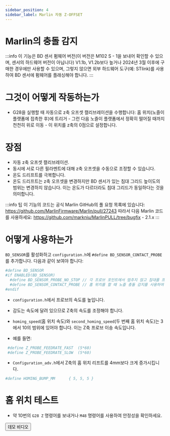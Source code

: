 ```yaml
---
sidebar_position: 4
sidebar_label: Marlin 자동 Z-OFFSET
---
```


# Marlin의 충돌 감지

:::info
이 기능은 BD 센서 펌웨어 버전(이 버전은 M102 S - 1을 보내어 확인할 수 있으며, 센서의 하드웨어 버전이 아닙니다)
V1.1b, V1.2b보다 높거나 2024년 3월 이후에 구매한 경우에만 사용할 수 있으며, 그렇지 않으면 외부 하드웨어 도구(예: STlink)를 사용하여 BD 센서에 펌웨어를 플래싱해야 합니다.
:::

# 그것이 어떻게 작동하는가

* G28을 실행할 때 자동으로 z축 오프셋 캘리브레이션을 수행합니다: 홈 위치(노즐이 플랫폼에 접촉한 후)에 트리거 - 그런 다음 노즐이 플랫폼에서 정확히 떨어질 때까지 천천히 위로 이동 - 이 위치를 z축의 0점으로 설정합니다.

# 장점

* 자동 z축 오프셋 캘리브레이션.
* 동시에 서로 다른 필라멘트에 대해 z축 오프셋을 수동으로 조정할 수 있습니다.
* 온도 드리프트를 극복합니다.
* 온도 드리프트는 z축 오프셋을 변경하지만 BD 센서가 있는 침대 그리드 높이도의 범위는 변경하지 않습니다. 이는 온도가 다르더라도 침대 그리드가 동일하다는 것을 의미합니다.

:::info 팁
이 기능의 코드는 공식 Marlin GitHub의 풀 요청 목록에 있습니다: https://github.com/MarlinFirmware/Marlin/pull/27243
따라서 다음 Marlin 코드를 사용하세요: https://github.com/markniu/MarlinPULL/tree/bugfix - 2.1.x
:::

# 어떻게 사용하는가

`BD_SENSOR`를 활성화하고 `configuration.h`에 `#define BD_SENSOR_CONTACT_PROBE`를 추가합니다.
다음과 같이 보여야 합니다:

``` bash
#define BD_SENSOR
#if ENABLED(BD_SENSOR)
  #define BD_SENSOR_PROBE_NO_STOP // 각 프로브 포인트에서 멈추지 않고 침대를 프로브합니다.
  #define BD_SENSOR_CONTACT_PROBE // 홈 위치를 할 때 노즐 충돌 감지를 사용하여 프로브합니다.
#endif
```
* `configuration.h`에서 프로브의 속도를 높입니다.

* 감도는 속도에 달려 있으므로 Z축의 속도를 조정해야 합니다.
* `homing_speed`(홈 위치 속도)와 `second_homing_speed`(두 번째 홈 위치 속도)는 3에서 10의 범위에 있어야 합니다. 이는 Z축 프로브 이송 속도입니다.
* 예를 들면:
``` bash
 #define Z_PROBE_FEEDRATE_FAST  (5*60)
 #define Z_PROBE_FEEDRATE_SLOW  (5*60)
```
* `Configuration_adv.h`에서 Z축의 홈 위치 리프트를 4mm보다 크게 증가시킵니다.
``` bash
#define HOMING_BUMP_MM      { 5, 5, 5 } 
```
# 홈 위치 테스트
* 약 10번의 `G28 Z` 명령어를 보내거나 `M48` 명령어를 사용하여 안정성을 확인하세요.

<Button variant="contained" disableElevation href="https://www.youtube.com/watch?v=DzmGyJNS9bY">데모 비디오</Button> 